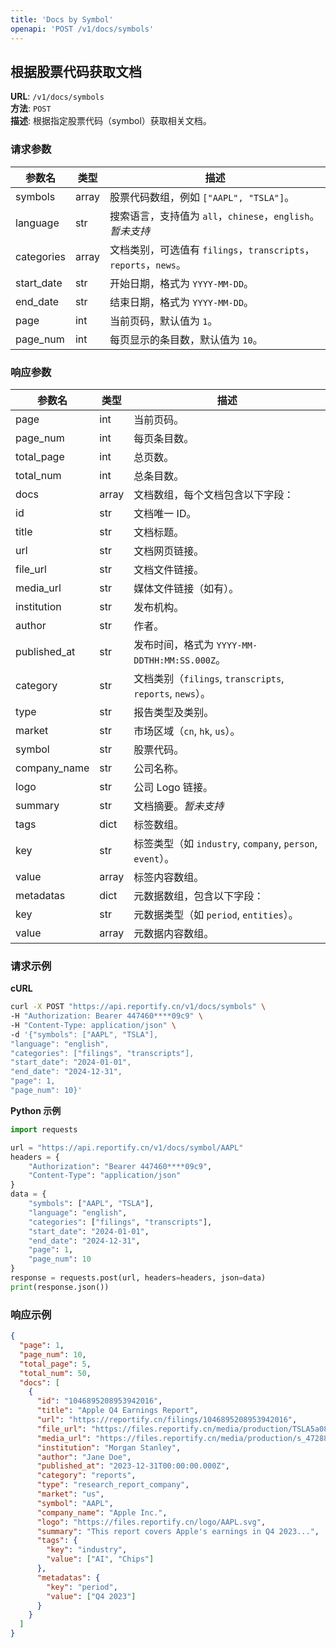 ```yaml
---
title: 'Docs by Symbol'
openapi: 'POST /v1/docs/symbols'
---
```


## 根据股票代码获取文档

**URL**: `/v1/docs/symbols`  
**方法**: `POST`  
**描述**: 根据指定股票代码（symbol）获取相关文档。

### 请求参数

| 参数名       | 类型         | 描述                                                      |
|--------------|--------------|-----------------------------------------------------------|
| symbols       | array          | 股票代码数组，例如 `["AAPL", "TSLA"]`。                   |
| language       | str    | 搜索语言，支持值为 `all`，`chinese`，`english`。*暂未支持*            |
| categories     | array  | 文档类别，可选值有 `filings`，`transcripts`，`reports`，`news`。 |
| start_date     | str    | 开始日期，格式为 `YYYY-MM-DD`。                             |
| end_date       | str    | 结束日期，格式为 `YYYY-MM-DD`。                             |
| page           | int    | 当前页码，默认值为 `1`。                                   |
| page_num       | int    | 每页显示的条目数，默认值为 `10`。                           |

### 响应参数
| 参数名            | 类型    | 描述                                                           |
|----------------|-------|--------------------------------------------------------------|
| page           | int   | 当前页码。                                                        |
| page_num       | int   | 每页条目数。                                                       |
| total_page     | int   | 总页数。                                                         |
| total_num      | int   | 总条目数。                                                        |
| docs           | array | 文档数组，每个文档包含以下字段：                                             |
|   id           | str   | 文档唯一 ID。                                                     |
|   title        | str   | 文档标题。                                                        |
|   url          | str   | 文档网页链接。                                                      |
|   file_url     | str   | 文档文件链接。                                                      |
|   media_url    | str   | 媒体文件链接（如有）。                                                  |
|   institution  | str   | 发布机构。                                                        |
|   author       | str   | 作者。                                                          |
|   published_at | str   | 发布时间，格式为 `YYYY-MM-DDTHH:MM:SS.000Z`。                         |
|   category     | str   | 文档类别（`filings`, `transcripts`, `reports`, `news`）。 |
|   type         | str   | 报告类型及类别。                                                     |
|   market       | str   | 市场区域（`cn`, `hk`, `us`）。                                      |
|   symbol       | str   | 股票代码。                                                        |
|   company_name | str   | 公司名称。                                                        |
|   logo         | str   | 公司 Logo 链接。                                                  |
|   summary      | str   | 文档摘要。*暂未支持*                                                        |
|   tags         | dict  | 标签数组。                                                        |
|     key        | str   | 标签类型（如 `industry`, `company`, `person`, `event`）。            |
|     value      | array | 标签内容数组。                                                      |
|   metadatas    | dict  | 元数据数组，包含以下字段：                                                |
|     key        | str   | 元数据类型（如 `period`, `entities`）。                               |
|     value      | array | 元数据内容数组。                                                     |


### 请求示例
**cURL**
```bash
curl -X POST "https://api.reportify.cn/v1/docs/symbols" \
-H "Authorization: Bearer 447460****09c9" \
-H "Content-Type: application/json" \
-d '{"symbols": ["AAPL", "TSLA"], 
"language": "english", 
"categories": ["filings", "transcripts"], 
"start_date": "2024-01-01", 
"end_date": "2024-12-31", 
"page": 1, 
"page_num": 10}'
```

**Python 示例**
```python
import requests

url = "https://api.reportify.cn/v1/docs/symbol/AAPL"
headers = {
    "Authorization": "Bearer 447460****09c9",
    "Content-Type": "application/json"
}
data = {
    "symbols": ["AAPL", "TSLA"],
    "language": "english",
    "categories": ["filings", "transcripts"],
    "start_date": "2024-01-01",
    "end_date": "2024-12-31",
    "page": 1,
    "page_num": 10
}
response = requests.post(url, headers=headers, json=data)
print(response.json())
```

### 响应示例
```json
{
  "page": 1,
  "page_num": 10,
  "total_page": 5,
  "total_num": 50,
  "docs": [
    {
      "id": "1046895208953942016",
      "title": "Apple Q4 Earnings Report",
      "url": "https://reportify.cn/filings/1046895208953942016",
      "file_url": "https://files.reportify.cn/media/production/TSLA5a08ddfbb97bd6486fff7a3875e7fe28_20241024183012.pdf",
      "media_url": "https://files.reportify.cn/media/production/s_4728833_9e25b61b62960211e6040eb2b81b352c.mp3",
      "institution": "Morgan Stanley",
      "author": "Jane Doe",
      "published_at": "2023-12-31T00:00:00.000Z",
      "category": "reports",
      "type": "research_report_company",
      "market": "us",
      "symbol": "AAPL",
      "company_name": "Apple Inc.",
      "logo": "https://files.reportify.cn/logo/AAPL.svg",
      "summary": "This report covers Apple's earnings in Q4 2023...",
      "tags": {
        "key": "industry",
        "value": ["AI", "Chips"]
      },
      "metadatas": {
        "key": "period",
        "value": ["Q4 2023"]
      }
    }
  ]
}
```